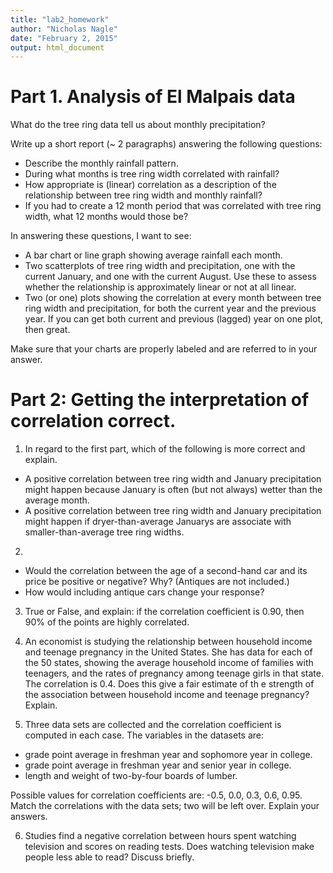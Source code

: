 ```yaml
---
title: "lab2_homework"
author: "Nicholas Nagle"
date: "February 2, 2015"
output: html_document
---
```


# Part 1. Analysis of El Malpais data

What do the tree ring data tell us about monthly precipitation?

Write up a short report (~ 2 paragraphs) answering the following questions:

- Describe the monthly rainfall pattern.  
- During what months is tree ring width correlated with rainfall?
- How appropriate is (linear) correlation as a description of the relationship between tree ring width and monthly rainfall?
- If you had to create a 12 month period that was correlated with tree ring width, what 12 months would those be?

In answering these questions, I want to see:

 - A bar chart or line graph showing average rainfall each month.
 - Two scatterplots of tree ring width and precipitation, one with the current January, and one with the current August.  Use these to assess whether the relationship is approximately linear or not at all linear.
 - Two (or one) plots showing the correlation at every month between tree ring width and precipitation, for both the current year and the previous year.  If you can get both current and previous (lagged) year on one plot, then great.
 
 Make sure that your charts are properly labeled and are referred to in your answer.

# Part 2: Getting the interpretation of correlation correct.


1. In regard to the first part, which of the following is more correct and explain.
  - A positive correlation between tree ring width and January precipitation might happen because January is often (but not always) wetter than the average month.
  - A positive correlation between tree ring width and January precipitation might happen if dryer-than-average Januarys are associate with smaller-than-average tree ring widths.

2. 
  - Would the correlation between the age of a second-hand car and its price be positive or negative?  Why?  (Antiques are not included.)
  - How would including antique cars change your response?

3. True or False, and explain: if the correlation coefficient is 0.90, then 90% of the points are highly correlated.

4. An economist is studying the relationship between household income and teenage pregnancy in the United States.  She has data for each of the 50 states, showing the average household income of families with teenagers, and the rates of pregnancy among teenage girls in that state.  The correlation is 0.4.  Does this give a fair estimate of th e strength of the association between household income and teenage pregnancy?  Explain.

5. Three data sets are collected and the correlation coefficient is computed in each case.  The variables in the datasets are:
  - grade point average in freshman year and sophomore year in college.
  - grade point average in freshman year and senior year in college.
  - length and weight of two-by-four boards of lumber.
  
  Possible values for correlation coefficients are: -0.5,   0.0,   0.3,  0.6,  0.95.  Match the correlations with the data sets; two will be left over.  Explain your answers.

6. Studies find a negative correlation between hours spent watching television and scores on reading tests.  Does watching television make people less able to read?  Discuss briefly.